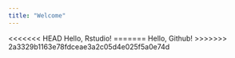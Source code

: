 ```yaml
---
title: "Welcome"
---
```


<<<<<<< HEAD
Hello, Rstudio!
=======
Hello, Github!
>>>>>>> 2a3329b1163e78fdceae3a2c05d4e025f5a0e74d
